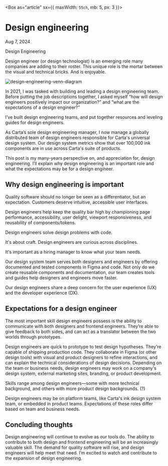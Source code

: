 



<Box as="article" sx={{ maxWidth: `55ch`, mb: 5, px: 3 }}>
# Design engineering

Aug 7, 2024

<Tag>Design</Tag> <Tag>Engineering</Tag>

Design engineer (or design technologist) is an emerging role many companies are adding to their roster. This unique role is the mortar between the visual and technical bricks. And is enjoyable.

![design-engineering-venn-diagram](/images/blog/design-engineering/design-engineering-venn-diagram.png)

In 2021, I was tasked with building and leading a design engineering team. Before putting the job descriptions together, I asked myself “how will design engineers positively impact our organization?” and “what are the expectations of a design engineer?”

I’ve built design engineering teams, and put together resources and leveling guides for design engineers.

As Carta’s sole design engineering manager, I now manage a globally distributed team of design engineers responsible for Carta's universal design system. Our design system metrics show that over 100,000 ink components are in use across Carta's suite of products.

This post is my many-years perspective on, and appreciation for, design engineering. I’ll explain why design engineering is an important role and what the expectations may be for a design engineer.





## Why design engineering is important

Quality software should no longer be seen as a differentiator, but an expectation. Customers deserve intuitive, accessible user interfaces.

Design engineers help keep the quality bar high by championing page performance, accessibility, user delight, viewport responsiveness, and reusability of components/tokens.

Design engineers solve design problems with code. 

It's about craft. Design engineers are curious across disciplines.

It's important as a hiring manager to know what your team needs.

Our design system team serves both designers and engineers by offering documented and tested components in Figma and code. Not only do we create reusable components and documentation, our team creates tools and guides help designers and engineers move faster.

Our design engineers share a deep concern for the user experience (UX) and the developer experience (DX).





## Expectations for a design engineer

The most important skill design engineers possess is the ability to communicate with both designers and frontend engineers. They’re able to give feedback to both sides, and can act as a translator between the two worlds through prototypes.

Design engineers are quick to prototype to test design hypotheses. They’re capable of shipping production code. They collaborate in Figma (or other design tools) with visual and product designers to refine interactions, and can explain the technical considerations of design decisions. Depending on the team or business needs, design engineers may work on a company's design system, external marketing sites, branding, or product development.

Skills range among design engineers—some with more technical background, and others with more product design backgrounds. (?)

Design engineers may be on platform teams, like Carta's ink design system team, or embedded in product teams. Expectations of these roles differ based on team and business needs.





## Concluding thoughts

Design engineering will continue to evolve as our tools do. The ability to contribute to both design and frontend engineering will be an increasingly valuable skill. The demand for quality software will rise, and design engineers will help meet that need. I’m excited to watch and contribute to the expansion of design engineering.
</Box>

[role]: https://linkedin.com/in/chrisnager
[Vercel]: https://vercel.com/blog/design-engineering-at-vercel
[Adobe]: https://adobe.design/stories/leading-design/should-you-pursue-a-career-in-design-engineering
[DoorDash]: https://www.ryngonzalez.com/blog/the-attributes-of-a-design-engineer
[Uber]: https://twitter.com/requestmethod/status/1774816323597406498
[@rauchg]: https://twitter.com/rauchg/status/1773820378349232169
